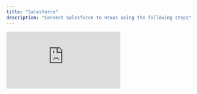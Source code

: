 ```yaml
---
title: "Salesforce"
description: "Connect Salesforce to Hexus using the following steps"
---
```


<div style={{ position:"relative",width:"100%",paddingTop:"56.25%" }}>
<iframe src="https://app.usehexus.com/embed/8bf9425a-b965-4eda-ae0e-98e1baeef466" frameborder="0" allow="accelerometer; autoplay; clipboard-write; encrypted-media; gyroscope; picture-in-picture" allowfullscreen style={{ position:"absolute",top:0,left:0,width:"100%",height:"100%" }} />

</div>

Follow these simple steps to get started:

1. Click on **Integrations** in the left-side panel.
2. On the Salesforce tile, click the **Connect now** button.
3. On the Salesforce authentication page, click **Allow** to grant Hexus AI permission to sync leads data with your account.

Once complete, Salesforce will be listed as a connected integration and your data will begin syncing.